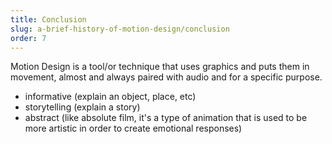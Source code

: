 ```yaml
---
title: Conclusion
slug: a-brief-history-of-motion-design/conclusion
order: 7
---
```


<SlideTemplate title="Conclusion">

Motion Design is a tool/or technique that uses graphics and puts them in movement, almost and always paired with audio and for a specific purpose.

- informative (explain an object, place, etc)
- storytelling (explain a story)
- abstract (like absolute film, it's a type of animation that is used to be more artistic in order to create emotional responses)

</SlideTemplate>
